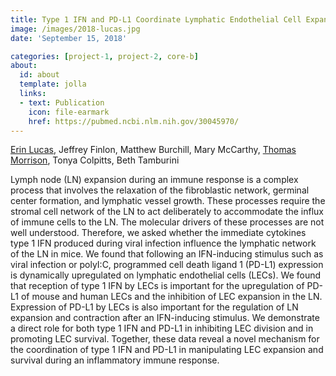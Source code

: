 ```yaml
---
title: Type 1 IFN and PD-L1 Coordinate Lymphatic Endothelial Cell Expansion and Contraction during an Inflammatory Immune Response
image: /images/2018-lucas.jpg
date: 'September 15, 2018'

categories: [project-1, project-2, core-b]
about:
  id: about
  template: jolla
  links:
  - text: Publication
    icon: file-earmark
    href: https://pubmed.ncbi.nlm.nih.gov/30045970/
---
```


[Erin Lucas](http://orcid.org/0000-0001-7705-2069), Jeffrey Finlon, Matthew Burchill, Mary McCarthy, [Thomas Morrison](https://scholar.google.com/citations?user=ljkm0eMAAAAJ&hl=en&oi=ao), Tonya Colpitts, Beth Tamburini

Lymph node (LN) expansion during an immune response is a complex process that involves the relaxation of the fibroblastic network, germinal center formation, and lymphatic vessel growth. These processes require the stromal cell network of the LN to act deliberately to accommodate the influx of immune cells to the LN. The molecular drivers of these processes are not well understood. Therefore, we asked whether the immediate cytokines type 1 IFN produced during viral infection influence the lymphatic network of the LN in mice. We found that following an IFN-inducing stimulus such as viral infection or polyI:C, programmed cell death ligand 1 (PD-L1) expression is dynamically upregulated on lymphatic endothelial cells (LECs). We found that reception of type 1 IFN by LECs is important for the upregulation of PD-L1 of mouse and human LECs and the inhibition of LEC expansion in the LN. Expression of PD-L1 by LECs is also important for the regulation of LN expansion and contraction after an IFN-inducing stimulus. We demonstrate a direct role for both type 1 IFN and PD-L1 in inhibiting LEC division and in promoting LEC survival. Together, these data reveal a novel mechanism for the coordination of type 1 IFN and PD-L1 in manipulating LEC expansion and survival during an inflammatory immune response.
